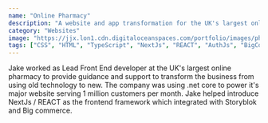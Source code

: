 ```yaml
---
name: "Online Pharmacy"
description: "A website and app transformation for the UK's largest online pharmacy"
category: "Websites"
image: "https://jjx.lon1.cdn.digitaloceanspaces.com/portfolio/images/pharmacy.webp"
tags: ["CSS", "HTML", "TypeScript", "NextJs", "REACT", "AuthJs", "BigCommerce"]
---
```


Jake worked as Lead Front End developer at the UK's largest online pharmacy to provide guidance and support to transform the business from using old technology to new. The company was using .net core to power it's major website serving 1 million customers per month. Jake helped introduce NextJs / REACT as the frontend framework which integrated with Storyblok and Big commerce.